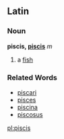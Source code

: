 ==Latin==
===Noun===
'''piscis, [[Wiktionary Appendix:Latin third declension|piscis]]''' ''m''

#a [[fish]]
===Related Words===
*[[piscari]]
*[[pisces]]
*[[piscina]]
*[[piscosus]]
[[pl:piscis]]